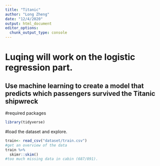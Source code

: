 ```yaml
---
title: "Titanic"
author: "Long Zheng"
date: "12/4/2020"
output: html_document
editor_options: 
  chunk_output_type: console
---
```

# Luqing will work on the logistic regression part.
## __Use machine learning to create a model that predicts which passengers survived the Titanic shipwreck__


#required packages
```r
library(tidyverse)
```

#load the dataset and explore.
```r
train<- read_csv("dataset/train.csv")
#get an overview of the data
train %>% 
  skimr::skim()
#too much missing data in cabin (687/891). 


```

